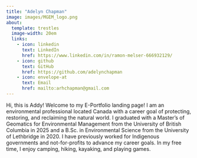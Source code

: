```yaml
---
title: "Adelyn Chapman"
image: images/MGEM_logo.png
about:
  template: trestles
  image-width: 20em
  links: 
    - icon: linkedin
      text: LinkedIn
      href: https://www.linkedin.com/in/ramon-melser-666932129/
    - icon: github
      text: GitHub
      href: https://github.com/adelynchapman
    - icon: envelope-at
      text: Email
      href: mailto:arhchapman@gmail.com
---
```


Hi, this is Addy! Welcome to my E-Portfolio landing page! I am an environmental professional located Canada with a career goal of protecting, restoring, and reclaiming the natural world. I graduated with a Master's of Geomatics for Environmental Management from the University of British Columbia in 2025 and a B.Sc. in Environmental Science from the University of Lethbridge in 2020. I have previously worked for Indigenous governments and not-for-profits to advance my career goals. In my free time, I enjoy camping, hiking, kayaking, and playing games.
